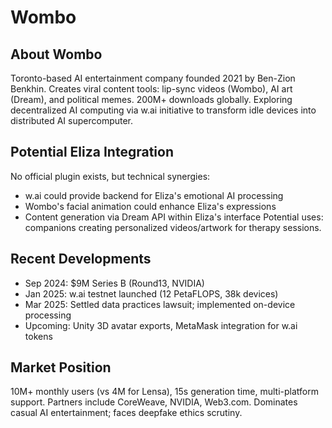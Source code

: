 # Wombo

## About Wombo

Toronto-based AI entertainment company founded 2021 by Ben-Zion Benkhin. Creates viral content tools: lip-sync videos (Wombo), AI art (Dream), and political memes. 200M+ downloads globally. Exploring decentralized AI computing via w.ai initiative to transform idle devices into distributed AI supercomputer.

## Potential Eliza Integration

No official plugin exists, but technical synergies:

- w.ai could provide backend for Eliza's emotional AI processing
- Wombo's facial animation could enhance Eliza's expressions
- Content generation via Dream API within Eliza's interface
  Potential uses: companions creating personalized videos/artwork for therapy sessions.

## Recent Developments

- Sep 2024: $9M Series B (Round13, NVIDIA)
- Jan 2025: w.ai testnet launched (12 PetaFLOPS, 38k devices)
- Mar 2025: Settled data practices lawsuit; implemented on-device processing
- Upcoming: Unity 3D avatar exports, MetaMask integration for w.ai tokens

## Market Position

10M+ monthly users (vs 4M for Lensa), 15s generation time, multi-platform support. Partners include CoreWeave, NVIDIA, Web3.com. Dominates casual AI entertainment; faces deepfake ethics scrutiny.
